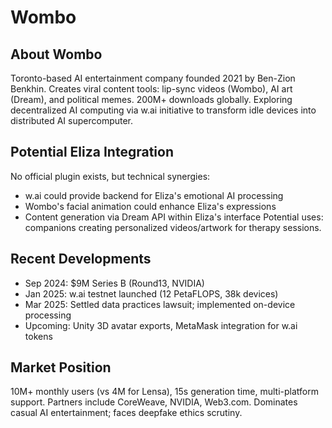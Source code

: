 # Wombo

## About Wombo

Toronto-based AI entertainment company founded 2021 by Ben-Zion Benkhin. Creates viral content tools: lip-sync videos (Wombo), AI art (Dream), and political memes. 200M+ downloads globally. Exploring decentralized AI computing via w.ai initiative to transform idle devices into distributed AI supercomputer.

## Potential Eliza Integration

No official plugin exists, but technical synergies:

- w.ai could provide backend for Eliza's emotional AI processing
- Wombo's facial animation could enhance Eliza's expressions
- Content generation via Dream API within Eliza's interface
  Potential uses: companions creating personalized videos/artwork for therapy sessions.

## Recent Developments

- Sep 2024: $9M Series B (Round13, NVIDIA)
- Jan 2025: w.ai testnet launched (12 PetaFLOPS, 38k devices)
- Mar 2025: Settled data practices lawsuit; implemented on-device processing
- Upcoming: Unity 3D avatar exports, MetaMask integration for w.ai tokens

## Market Position

10M+ monthly users (vs 4M for Lensa), 15s generation time, multi-platform support. Partners include CoreWeave, NVIDIA, Web3.com. Dominates casual AI entertainment; faces deepfake ethics scrutiny.
